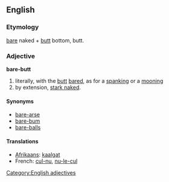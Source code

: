 ==English==

===Etymology===
[[bare]] naked + [[butt]] bottom, butt.

===Adjective===
'''bare-butt'''

# literally, with the [[butt]] [[bared]], as for a [[spanking]] or a [[mooning]]
# by extension, [[stark naked]].

====Synonyms====
* [[bare-arse]]
* [[bare-bum]]
* [[bare-balls]]

====Translations====
* [[Afrikaans]]: [[kaalgat]]
* French: [[cul-nu]], [[nu-le-cul]]

[[Category:English adjectives]]